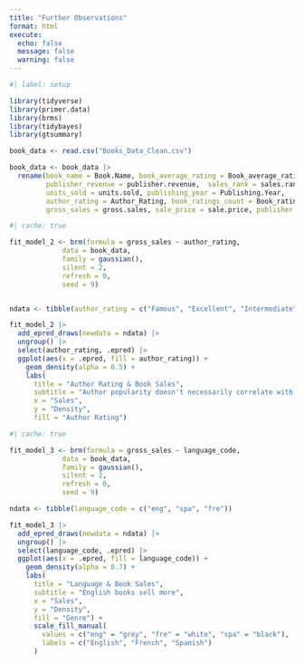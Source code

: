 ```yaml
---
title: "Further Observations"
format: html
execute:
  echo: false
  message: false
  warning: false
---
```


```r
#| label: setup

library(tidyverse)
library(primer.data)
library(brms)
library(tidybayes)
library(gtsummary)

book_data <- read.csv("Books_Data_Clean.csv")

book_data <- book_data |>
  rename(book_name = Book.Name, book_average_rating = Book_average_rating,
         publisher_revenue = publisher.revenue,  sales_rank = sales.rank,
         units_sold = units.sold, publishing_year = Publishing.Year,
         author_rating = Author_Rating, book_ratings_count = Book_ratings_count,
         gross_sales = gross.sales, sale_price = sale.price, publisher = Publisher, author = Author)

```


```r
#| cache: true

fit_model_2 <- brm(formula = gross_sales ~ author_rating,
             data = book_data,
             family = gaussian(),
             silent = 2,
             refresh = 0,
             seed = 9)


ndata <- tibble(author_rating = c("Famous", "Excellent", "Intermediate", "Novice"))

```


```r
fit_model_2 |>
  add_epred_draws(newdata = ndata) |>
  ungroup() |>
  select(author_rating, .epred) |>
  ggplot(aes(x = .epred, fill = author_rating)) + 
    geom_density(alpha = 0.5) + 
    labs(
      title = "Author Rating & Book Sales",
      subtitle = "Author popularity doesn't necessarily correlate with book sales: sometimes novice authors\nwill have a breakout book.",
      x = "Sales",
      y = "Density",
      fill = "Author Rating") 
```




```r
#| cache: true

fit_model_3 <- brm(formula = gross_sales ~ language_code,
             data = book_data,
             family = gaussian(),
             silent = 2,
             refresh = 0,
             seed = 9)

ndata <- tibble(language_code = c("eng", "spa", "fre"))

```


```r
fit_model_3 |>
  add_epred_draws(newdata = ndata) |>
  ungroup() |>
  select(language_code, .epred) |>
  ggplot(aes(x = .epred, fill = language_code)) + 
    geom_density(alpha = 0.7) + 
    labs(
      title = "Language & Book Sales",
      subtitle = "English books sell more",
      x = "Sales",
      y = "Density",
      fill = "Genre") + 
      scale_fill_manual(
        values = c("eng" = "grey", "fre" = "white", "spa" = "black"),
        labels = c("English", "French", "Spanish")
      )

```




